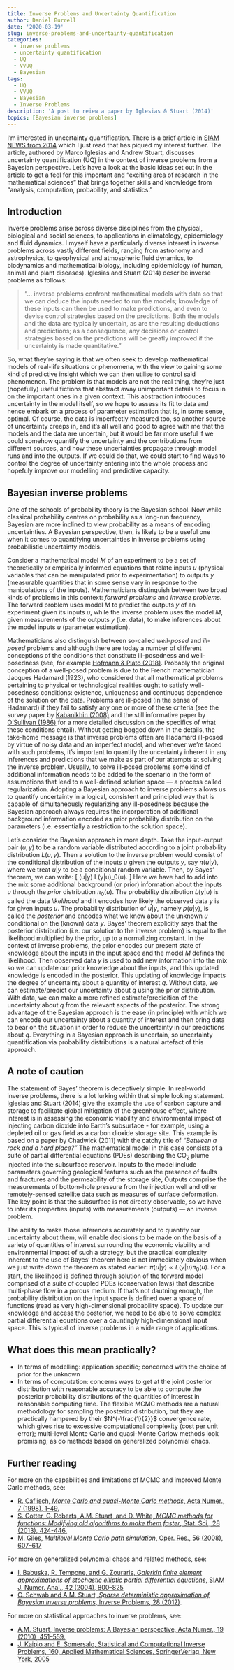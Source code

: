 ```yaml
---
title: Inverse Problems and Uncertainty Quantification
author: Daniel Burrell
date: '2020-03-19'
slug: inverse-problems-and-uncertainty-quantification
categories:
  - inverse problems
  - uncertainty quantification
  - UQ
  - VVUQ
  - Bayesian
tags:
  - UQ
  - VVUQ
  - Bayesian
  - Inverse Problems
description: 'A post to reiew a paper by Iglesias & Stuart (2014)'
topics: [Bayesian inverse problems]
---
```


I'm interested in uncertainty quantification. There is a brief article in [SIAM NEWS from 2014](https://www.maths.nottingham.ac.uk/plp/pmzmi/siam.pdf) which I just read that has piqued my interest further. The article, authored by Marco Iglesias and Andrew Stuart, discusses uncertainty quantification (UQ) in the context of inverse problems from a Bayesian perspective. Let's have a look at the basic ideas set out in the article to get a feel for this important and "exciting area of research in the mathematical sciences" that brings together skills and knowledge from "analysis, computation, probability, and statistics."

## Introduction
Inverse problems arise across diverse disciplines from the physical, biological and social sciences, to applications in climatology, epidemiology and fluid dynamics. I myself have a particularly diverse interest in inverse problems across vastly different fields, ranging from astronomy and astrophysics, to geophysical and atmospheric fluid dynamics, to biodynamics and mathematical biology, including epidemiology (of human, animal and plant diseases). Iglesias and Stuart (2014) describe inverse problems as follows:

> "... inverse problems confront mathematical models with data so that we can deduce the inputs needed to run the models; knowledge of these 
> inputs can then be used to make predictions, and even to devise control strategies based on the predictions. Both the models and the data 
> are typically uncertain, as are the resulting deductions and predictions; as a consequence, any decisions or control strategies based on 
> the predictions will  be greatly improved if the uncertainty is made quantitative."

So, what they're saying is that we often seek to develop mathematical models of real-life situations or phenomena, with the view to gaining some kind of predictive insight which we can then utilise to control said phenomenon. The problem is that models are not the real thing, they're just (hopefully) useful fictions that abstract away unimportant details to focus in on the important ones in a given context. This abstraction introduces uncertainty in the model itself, so we hope to assess its fit to data and hence embark on a process of parameter estimation that is, in some sense, optimal. Of course, the data is imperfectly measured too, so another source of uncertainty creeps in, and it's all well and good to agree with me that the models and the data are uncertain, but it would be far more useful if we could somehow quantify the uncertainty and the contributions from different sources, and how these uncertainties propagate through model runs and into the outputs. If we could do that, we could start to find ways to control the degree of uncertainty entering into the whole process and hopefuly improve our modelling and predictive capacity. 

## Bayesian inverse problems
One of the schools of probability theory is the Bayesian school. Now while classical probability centres on probability as a long-run frequency, Bayesian are more inclined to view probability as a means of encoding uncertainties. A Bayesian perspective, then, is likely to be a useful one when it comes to quantifying uncertainties in inverse problems using probabilistic uncertainty models.

Consider a mathematical model $M$ of an experiment to be a set of theoretically or empirically informed equations that relate inputs $u$ (physical variables that can be manipulated prior to experimentation) to outputs $y$ (measurable quantities that in some sense vary in response to the manipulations of the inputs). Mathematicians distinguish between two broad kinds of problems in this context: _forward problems_ and _inverse problems_. The forward problem uses model $M$ to predict the outputs $y$ of an experiment given its inputs $u$, while the inverse problem uses the model $M$, given measurements of the outputs $y$ (i.e. data), to make inferences about the model inputs $u$ (parameter estimation). 

Mathematicians also distinguish between so-called _well-posed_ and _ill-posed_ problems and although there are today a number of different conceptions of the conditions that constitute ill-posedness and well-posedness (see, for example [Hofmann & Plato (2018)](https://arxiv.org/pdf/1709.01109.pdf). Probably the original conception of a well-posed problem is due to the French mathematician Jacques Hadamard (1923), who considered that all mathematical problems pertaining to physical or technological realities ought to satisfy well-posedness conditions: existence, uniqueness and continuous dependence of the solution on the data. Problems are ill-posed (in the sense of Hadamard) if they fail to satisfy any one or more of these criteria (see the survey paper by [Kabanikhin (2008)](http://math.nsc.ru/LBRT/u2/Survey%20paper.pdf) and the still informative paper by [O'Sullivan (1986)](https://projecteuclid.org/euclid.ss/1177013525) for a more detailed discussion on the specifics of what these conditions entail). Without getting bogged down in the details, the take-home message is that inverse problems often are Hadamard ill-posed by virtue of noisy data and an imperfect model, and whenever we're faced with such problems, it's important to quantify the uncertainty inherent in any inferences and predictions that we make as part of our attempts at solving the inverse problem. Usually, to solve ill-posed problems some kind of additional information needs to be added to the scenario in the form of assumptions that lead to a well-defined solution space --- a process called regularization. Adopting a Bayesian approach to inverse problems allows us to quantify uncertainty in a logical, consistent and principled way that is capable of simultaneously regularizing any ill-posedness because the Bayesian approach always requires the incorporation of additional background information encoded as prior probability distribution on the parameters (i.e. essentially a restriction to the solution space). 

Let's consider the Bayesian approach in more depth. Take the input-output pair $(u,y)$ to be a random variable distributed according to a joint probability distribution $L(u,y)$. Then a solution to the inverse problem would consist of the conditional distribution of the inputs $u$ given the outputs $y$, say $\pi(u|y)$, where we treat $u|y$ to be a conditional random variable. Then, by Bayes' theorem, we can write:
\[
\pi(u|y) \propto L(y|u)\pi_0(u).
\]
Here we have had to add into the mix some additional background (or prior) information about the inputs $u$ through the _prior_ distribution $\pi_0(u)$. The probability distribution $L(y|u)$ is called the data _likelihood_ and it encodes how likely the observed data $y$ is for given inputs $u$. The probability distribution of $u|y$, namely $p(u|y)$, is called the  _posterior_  and encodes what we know about the unknown $u$ conditional on the (known) data $y$. Bayes' theorem explicitly says that the posterior distribution (i.e. our solution to the inverse problem) is equal to the likelihood multiplied by the prior, up to a normalizing constant. In the context of inverse problems, the prior encodes our present state of knowledge about the inputs in the input space and the model $M$ defines the likelihood. Then observed data $y$ is used to add new information into the mix so we can update our prior knowledge about the inputs, and this updated knowledge is encoded in the posterior. This updating of knowledge impacts the degree of uncertainty about a quantity of interest $q$. Without data, we can estimate/predict our uncertainty about $q$ using the prior distribution. With data, we can make a more refined estimate/predicition of the uncertainty about $q$ from the relevant aspects of the posterior. The strong advantage of the Bayesian approach is the ease (in principle) with which we can encode our uncertainty about a quantity of interest and then bring data to bear on the situation in order to reduce the uncertainty in our predictions about $q$. Everything in a Bayesian approach is uncertain, so uncertainty quantification via probability distributions is a natural artefact of this approach.   

## A note of caution

The statement of Bayes' theorem is deceptively simple. In real-world inverse problems, there is a lot lurking within that simple looking statement. Iglesias and Stuart (2014) give the example the use of carbon capture and storage to facilitate global mitigation of the greenhouse effect, where interest is in assessing the economic viability and environmental impact of injecting carbon dioxide into Earth's subsurface - for example, using a depleted oil or gas field as a carbon dioxide storage site. This example is based on a paper by Chadwick (2011) with the catchy title of _"Between a rock and a hard place?"_ The mathematical model in this case consists of a suite of partial differential equations (PDEs) describing the $\text{CO}_2$ plume injected into the subsurface reservoir. Inputs to the model include parameters governing geological features such as the presence of faults and fractures and the permeability of the storage site, Outputs comprise the measurements of bottom-hole pressure from the injection well and other remotely-sensed satellite data such as measures of surface deformation. The key point is that the subsurface is not directly observable, so we have to infer its properties (inputs) with measurements (outputs) --- an inverse problem. 

The ability to make those inferences accurately and to quantify our uncertainty about them, will enable decisions to be made on the basis of a variety of quantities of interest surrounding the economic viability and environmental impact of such a strategy, but the practical complexity inherent to the use of  Bayes' theorem here is not immediately obvious when we just write down the theorem as stated earlier: $\pi(u|y) \propto L(y|u)\pi_0(u)$. For a start, the likelihood is defined through solution of the forward model comprised of a suite of coupled PDEs (conservation laws) that describe multi-phase flow in a porous medium. If that's not dautning enough, the probability distribution on the input space is defined over a space of functions (read as very high-dimensional probability space). To update our knowledge and access the posterior, we need to be able to solve complex partial differential equations over a dauntingly high-dimensional input space. This is typical of inverse problems in a wide range of applications. 

## What does this mean practically?

*  In terms of modelling: application specific; concerned with the choice of prior for the unknown
* In terms of computation: concerns ways to get at the joint posterior distribution with reasonable accuracy to be able to compute the posterior probability distributions of the quantities of interest in reasonable computing time. The flexible MCMC methods are a natural methodology for sampling the posterior distribution, but they are practically hampered by their $N^{-\frac{1}{2}}$ convergence rate, which gives rise to excessive computational complexity (cost per unit error); multi-level Monte Carlo and quasi-Monte Carlow methods look promising; as do methods based on generalized polynomial chaos. 

## Further reading

For more on the capabilities and limitations of MCMC and improved Monte Carlo methods, see:

*  [R. Caflisch, _Monte Carlo and quasi-Monte Carlo methods_, Acta Numer., 7 (1998), 1-49.](https://www.math.ucla.edu/~caflisch/Pubs/Pubs1995-1999/actaNumerica1998.pdf) 
*  [S. Cotter, G. Roberts, A.M. Stuart, and D. White, _MCMC methods for functions: Modifying old algorithms to make them faster_, Stat. Sci., 28 (2013), 424-446.](https://arxiv.org/abs/1202.0709)
*  [M. Giles, _Multilevel Monte Carlo path simulation_, Oper. Res., 56 (2008), 607–617](https://people.maths.ox.ac.uk/gilesm/files/OPRE_2008.pdf) 

For more on generalized polynomial chaos and related methods, see:

*  [I. Babuska, R. Tempone, and G. Zouraris, _Galerkin finite element approximations of stochastic elliptic partial differential
equations_, SIAM J. Numer. Anal., 42 (2004), 800–825](https://www.researchgate.net/publication/220179440_Galerkin_Finite_Element_Approximations_of_Stochastic_Elliptic_Partial_Differential_Equations)
*  [C. Schwab and A.M. Stuart, _Sparse deterministic approximation of Bayesian inverse problems_, Inverse Problems, 28 (2012)](https://arxiv.org/abs/1103.4522).

For more on statistical approaches to inverse problems, see:

*  [A.M. Stuart, Inverse problems: A Bayesian perspective, Acta Numer., 19 (2010), 451–559.](https://homepages.warwick.ac.uk/~masdr/BOOKCHAPTERS/stuart15c.pdf)
* [J. Kaipio and E. Somersalo, Statistical and Computational Inverse Problems, 160, Applied Mathematical Sciences, SpringerVerlag, New York, 2005](https://www.springer.com/gp/book/9780387220734)


